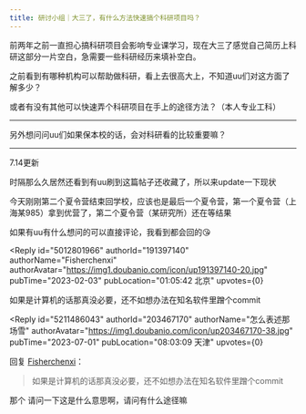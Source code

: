 ```yaml
---
title: 研讨小组｜大三了，有什么方法快速搞个科研项目吗？
---
```



<Forum groupName="真的需要这份文凭吗？" groupUrl="https://www.douban.com/group/fucking_diploma/" archivedAt="2025-05-16T14:48:58.754Z">
  <Post
    id="282369778"
    title="研讨小组｜大三了，有什么方法快速搞个科研项目吗？"
    url="https://www.douban.com/group/topic/282369778/?_spm_id=MTM1Mzc2Mzcz"
    pubTime="2024-07-01"
    highlightUserId="191397140"
  >
前两年之前一直担心搞科研项目会影响专业课学习，现在大三了感觉自己简历上科研这部分一片空白，急需要一些科研经历来填补空白。

之前看到有哪种机构可以帮助做科研，看上去很高大上，不知道uu们对这方面了解多少？

或者有没有其他可以快速弄个科研项目在手上的途径方法？（本人专业工科）

---------------------------------------------------------------------------

另外想问问uu们如果保本校的话，会对科研看的比较重要嘛？

---------------------------------------------------------------------------

7.14更新

时隔那么久居然还看到有uu刷到这篇帖子还收藏了，所以来update一下现状

今天刚刚第二个夏令营结束回学校，应该也是最后一个夏令营，第一个夏令营（上海某985）拿到优营了，第二个夏令营（某研究所）还在等结果

如果有uu有什么想问的可以直接评论，我看到都会回的😘

<Reply
  id="5012801966"
  authorId="191397140"
  authorName="Fisherchenxi"
  authorAvatar="https://img1.doubanio.com/icon/up191397140-20.jpg"
  pubTime="2023-02-03"
  pubLocation="01:05:42 北京"
  upvotes={0}
>
如果是计算机的话那真没必要，还不如想办法在知名软件里蹭个commit
</Reply>

<Reply
  id="5211486043"
  authorId="203467170"
  authorName="怎么表述那场雪"
  authorAvatar="https://img1.doubanio.com/icon/up203467170-38.jpg"
  pubTime="2023-07-01"
  pubLocation="08:03:09 天津"
  upvotes={0}
>
回复 [Fisherchenxi](https://www.douban.com/people/191397140/)：
 > 如果是计算机的话那真没必要，还不如想办法在知名软件里蹭个commit

那个 请问一下这是什么意思啊，请问有什么途径嘛
</Reply>
  </Post>
</Forum>
